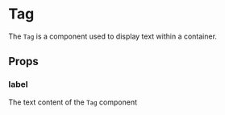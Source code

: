

# Tag

The `Tag` is a component used to display text within a container.

<Canvas>
  <Story id="ui-components-component-library-tag-tag-stories-js--default-story" />
</Canvas>

## Props

<ArgsTable of={Tag} />

### label

The text content of the `Tag` component
